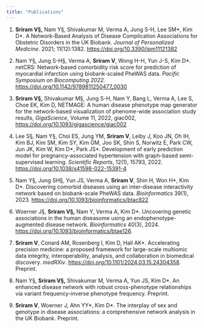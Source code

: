 ```yaml
---
title: "Publications"
---
```


1.  **Sriram V§,** Nam Y§, Shivakumar M, Verma A, Jung S-H, Lee SM\*, Kim D\*. A Network-Based Analysis of Disease Complication Associations for Obstetric Disorders in the UK Biobank. *Journal of Personalized Medicine*. 2021; 11(12):1382. <https://doi.org/10.3390/jpm11121382>

2.  Nam Y§, Jung S-H§, Verma A, **Sriram V**, Wong H-H, Yun J-S, Kim D\*. netCRS: Network-based comorbidity risk score for prediction of myocardial infarction using biobank-scaled PheWAS data. *Pacific Symposium on Biocomputing 2022.* <https://doi.org/10.1142/9789811250477_0030>

3.  **Sriram V§,** Shivakumar M§, Jung S-H, Nam Y, Bang L, Verma A, Lee S, Choe EK, Kim D, NETMAGE: A human disease phenotype map generator for the network-based visualization of phenome-wide association study results, *GigaScience*, Volume 11, 2022, giac002, <https://doi.org/10.1093/gigascience/giac002>

4.  Lee S§, Nam Y§, Choi ES, Jung YM, **Sriram V**, Leiby J, Koo JN, Oh IH, Kim BJ, Kim SM, Kim SY, Kim GM, Joo SK, Shin S, Norwitz E, Park CW, Jun JK, Kim W, Kim D\*, Park JS\*. Development of early prediction model for pregnancy-associated hypertension with graph-based semi-supervised learning. *Scientific Reports*, 12(1), 15793, 2022. <https://doi.org/10.1038/s41598-022-15391-4>

5.  Nam Y§, Jung SH§, Yun JS, Verma A, **Sriram V**, Shin H, Won H\*, Kim D\*. Discovering comorbid diseases using an inter-disease interactivity network based on biobank-scale PheWAS data. *Bioinformatics* 39(1), 2023. <https://doi.org/10.1093/bioinformatics/btac822>

6.  Woerner J§, **Sriram V§,** Nam Y, Verma A, Kim D\*. Uncovering genetic associations in the human diseasome using an endophenotype-augmented disease network. *Bioinformatics* 40(3), 2024. <https://doi.org/10.1093/bioinformatics/btae126>.

7.  **Sriram V**, Conard AM, Rosenberg I, Kim D, Hall AK\*. Accelerating precision medicine: a proposed framework for large-scale multiomic data integrity, interoperability, analysis, and collaboration in biomedical discovery. *medRXiv*. <https://doi.org/10.1101/2024.03.15.24304358>. Preprint.

8.  Nam Y§, **Sriram V§,** Shivakumar M, Verma A, Yun JS, Kim D\*. An enhanced disease network with robust cross-phenotype relationships via variant frequency-inverse phenotype frequency. Preprint.

9.  **Sriram V**, Woerner J, Ahn YY\*, Kim D\*. The interplay of sex and genotype in disease associations: a comprehensive network analysis in the UK Biobank. Preprint.

